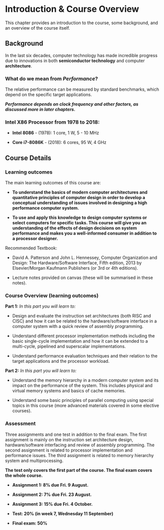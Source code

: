 # Introduction & Course Overview

This chapter provides an introduction to the course, some background, and an overview of the course itself.


## Background


In the last six decades, computer technology has made incredible progress due to innovations in both **semiconductor technology** and computer **architecture**.

<!-- Add graph figure here -->


### What do we mean from *Performance*?

<!-- Add relative performance graph here -->

The relative performance can be measured by standard benchmarks, which depend on the specific target applications.

***Performance depends on clock frequency and other factors, as discussed more in later chapters.***


<!-- Clock rate & power consumption graph -->

### Intel X86 Processor from 1978 to 2018: 

-   **Intel 8086** - (1978): 1 core, 1 W, 5 - 10 MHz

-   **Core i7-8086K** - (2018): 6 cores, 95 W, 4 GHz



## Course Details


### Learning outcomes

The main learning outcomes of this course are:

-   **To understand the basics of modern computer architectures and quantitative principles of computer design in order to develop a conceptual understanding of issues involved in designing a high performance computer system.**

-   **To use and apply this knowledge to design computer systems or select computers for specific tasks. This course will give you an understanding of the effects of design decisions on system performance and makes you a well-informed consumer in addition to a processor designer.**

Recommended Textbook:

-   David A. Patterson and John L. Hennessey, Computer Organization and Design: The Hardware/Software Interface, Fifth edition, 2013 by Elsevier/Morgan Kaufmann Publishers (or 3rd or 4th editions).

-   Lecture notes provided on canvas (these will be summarised in these notes).


### Course Overview (learning outcomes)

**Part 1:** *In this part you will learn to:*

-   Design and evaluate the instruction set architectures (both RISC and CISC) and how it can be related to the hardware/software interface in a computer system with a quick review of assembly programming.

-   Understand different processor implementation methods including the basic single-cycle implementation and how it can be extended to a multi-cycle, pipelined and superscalar implementations.

-   Understand performance evaluation techniques and their relation to the target applications and the processor workload.

**Part 2:** *In this part you will learn to:*

-   Understand the memory hierarchy in a modern computer system and its impact on the performance of the system. This includes physical and virtual memory systems and basics of cache memories.

-   Understand some basic principles of parallel computing using special topics in this course (more advanced materials covered in some elective courses).


### Assessment

Three assignments and one test in addition to the final exam. The first assignment is mainly on the instruction set architecture design, hardware/software interfacing and review of assembly programming. The second assignment is related to processor implementation and performance issues. The third assignment is related to memory hierarchy system and multiprocessing.

**The test only covers the first part of the course. The final exam covers the whole course.**

-   **Assignment 1: 8% due Fri. 9 August.**

-   **Assignment 2: 7% due Fri. 23 August.**

-   **Assignment 3: 15% due Fri. 4 October.**

-   **Test: 20% (in week 7, Wednesday 11 September)**

-   **Final exam: 50%**